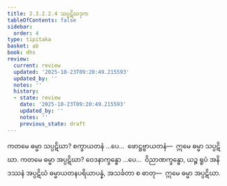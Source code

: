 ```yaml
---
title: 2.3.2.2.4 သပ္ပဋိဃဒုက
tableOfContents: false
sidebar:
  order: 4
type: tipitaka
basket: ab
book: dhs
review:
  current: review
  updated: '2025-10-23T09:20:49.215593'
  updated_by: ''
  notes: ''
  history:
  - state: review
    date: '2025-10-23T09:20:49.215593'
    updated_by: ''
    notes: ''
    previous_state: draft
---
```



<ReviewStatus review={frontmatter.review} showDetails={true} />

<HypothesisAnnotation frontmatter={frontmatter} />

<DynamicBreadcrumb />

<Division number="1095" book="dhs" e="ch" v="29" p="220">

<Paragraph number="1764" book="dhs">
ကတမေ ဓမ္မာ သပ္ပဋိဃာ? စက္ခာယတနံ …ပေ…  ဖောဋ္ဌဗ္ဗာယတနံ—  ဣမေ ဓမ္မာ သပ္ပဋိဃာ.
</Paragraph>

</Division>
<Division number="1096" book="dhs" e="ch" v="29" p="220">

<Paragraph number="1765" book="dhs">
ကတမေ ဓမ္မာ အပ္ပဋိဃာ? ဝေဒနာက္ခန္ဓော …ပေ…  ဝိညာဏက္ခန္ဓော, ယဉ္စ ရူပံ အနိဒဿနံ အပ္ပဋိဃံ ဓမ္မာယတနပရိယာပန္နံ, အသင်္ခတာ စ ဓာတု—  ဣမေ ဓမ္မာ အပ္ပဋိဃာ.
</Paragraph>
</Division>